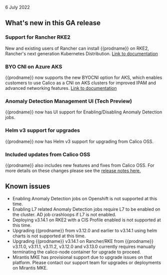 6 July 2022

## What's new in this GA release

### Support for Rancher RKE2

New and existing users of Rancher can install {{prodname}} on RKE2, Rancher's next generation Kubernetes Distribution. [Link to documentation](../../getting-started/install-on-clusters/rke2.mdx)

### BYO CNI on Azure AKS

{{prodname}} now supports the new BYOCNI option for AKS, which enables customers to use Calico as a CNI on AKS clusters for improved IPAM and advanced networking features. [Link to documentation](../../getting-started/install-on-clusters/aks.mdx)

### Anomaly Detection Management UI (Tech Preview)

{{prodname}} now has UI support for Enabling/Disabling Anomaly Detection jobs.

### Helm v3 support for upgrades

{{prodname}} now has Helm v3 support for upgrading from Calico OSS.

### Included updates from Calico OSS

{{prodname}} also includes new features and fixes from Calico OSS. For more details on these changes please see the [release notes here.](https://projectcalico.docs.tigera.io/archive/v3.23/release-notes/#v3231)

## Known issues

- Enabling Anomaly Detection jobs on Openshift is not supported at this time.
- Enabling L7 related Anomaly Detection jobs require L7 to be enabled on the cluster. AD job crashloops if L7 is not enabled.
- Deploying v3.14.1 on RKE2 with a CIS Profile enabled is not supported at this time.
- Upgrading {{prodname}} from v3.12.0 and earlier to v3.14.1 using helm charts is not supported at this time.
- Upgrading {{prodname}} v3.14.1 on Rancher/RKE from {{prodname}} v3.11.0, v3.11.1, v3.11.2, v3.12.0 and v3.13.0 currently requires manually terminating the calico-node container for upgrade to proceed.
- Mirantis MKE has provisional support due to upgrade issues on that platform. Please contact our support team for upgrades or deployments on Mirantis MKE.
